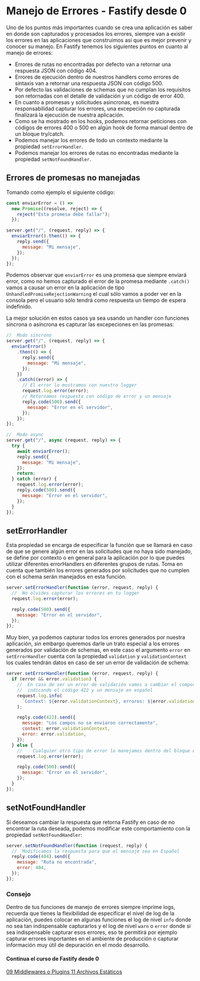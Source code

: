 
# Manejo de Errores - Fastify desde 0

Uno de los puntos más importantes cuando se crea una aplicación es saber en donde son capturados y procesados
los errores, siempre van a existir los errores en las aplicaciones que construimos así que es mejor prevenir
y conocer su manejo. En Fastify tenemos los siguientes puntos en cuanto al manejo de errores:

- Errores de rutas no encontradas por defecto van a retornar una respuesta JSON con código 404.
- Errores de ejecución dentro de nuestros handlers como errores de sintaxis van a retornar una respuesta JSON con código 500.
- Por defecto las validaciones de schemas que no cumplan los requisitos son retornadas con el detalle de validación
  y un código de error 400.
- En cuanto a promesas y solicitudes asincronas, es nuestra responsabilidad capturar los errores, una excepeción
  no capturada finalizará la ejecución de nuestra aplicación.
- Como se ha mostrado en los hooks, podemos retornar peticiones con códigos de errores 400 o 500 en algún hook
  de forma manual dentro de un bloque try/catch.
- Podemos manejar los errores de todo un contexto mediante la propiedad `setErrorHandler`.
- Podemos manejar los errores de rutas no encontradas mediante la propiedad `setNotFoundHandler`.

## Errores de promesas no manejadas

Tomando como ejemplo el siguiente código:

```js
const enviarError = () =>
  new Promise((resolve, reject) => {
    reject("Esta promesa debe fallar");
  });

server.get("/", (request, reply) => {
  enviarError().then(() => {
    reply.send({
      message: "Mi mensaje",
    });
  });
});
```

Podemos observar que `enviarError` es una promesa que siempre enviará error, como no hemos capturado el error de
la promesa mediante `.catch()` vamos a causar un error en la aplicación de tipo `UnhandledPromiseRejectionWarning`
el cual sólo vamos a poder ver en la consola pero el usuario sólo tendrá como respuesta un tiempo de espera indefinido.

La mejor solución en estos casos ya sea usando un handler con funciones sincrona o asíncrona es capturar las excepeciones
en las promesas:

```js
//  Modo sincrono
server.get("/", (request, reply) => {
  enviarError()
    .then(() => {
      reply.send({
        message: "Mi mensaje",
      });
    })
    .catch((error) => {
      // El error lo mostramos con nuestro logger
      request.log.error(error);
      // Retornamos respuesta con código de error y un mensaje
      reply.code(500).send({
        message: "Error en el servidor",
      });
    });
});

//  Modo async
server.get("/", async (request, reply) => {
  try {
    await enviarError();
    reply.send({
      message: "Mi mensaje",
    });
    return;
  } catch (error) {
    request.log.error(error);
    reply.code(500).send({
      message: "Error en el servidor",
    });
  }
});
```

## setErrorHandler

Esta propiedad se encarga de especificar la función que se llamará en caso de que se genere algún error en
las solicitudes que no haya sido manejado, se define por contexto o en general para la aplicación por lo que puedes
utilizar diferentes errorHandlers en diferentes grupos de rutas. Toma en cuenta que también los errores
generados por solicitudes que no cumplen con el schema serán manejados en esta función.

```js
server.setErrorHandler(function (error, request, reply) {
  //  No olvides capturar los errores en tu logger
  request.log.error(error);

  reply.code(500).send({
    message: "Error en el servidor",
  });
});
```

Muy bien, ya podemos capturar todos los errores generados por nuestra aplicación, sin embargo queremos
darle un trato especial a los errores generados por validación de schemas, en este caso el argumento `error`
en `setErrorHandler` cuenta con la propiedad `validation` y `validationContext` los cuales tendrán datos en
caso de ser un error de validación de schema:

```js
server.setErrorHandler(function (error, request, reply) {
  if (error && error.validation) {
    //  En caso de ser un error de validación vamos a cambiar el comportamiento
    //  indicando el código 422 y un mensaje en español
    request.log.info(
      `Context: ${error.validationContext}, errores: ${error.validation}`
    );

    reply.code(422).send({
      message: "Los campos no se enviaron correctamente",
      context: error.validationContext,
      error: error.validation,
    });
  } else {
    //    Cualquier otro tipo de error lo manejamos dentro del bloque else
    request.log.error(error);

    reply.code(500).send({
      message: "Error en el servidor",
    });
  }
});
```

## setNotFoundHandler

Si deseamos cambiar la respuesta que retorna Fastify en caso de no encontrar la ruta deseada, podemos
modificar este comportamiento con la propiedad `setNotFoundHandler`:

```js
server.setNotFoundHandler(function (request, reply) {
  //  Modificamos la respuesta para que el mensaje sea en Español
  reply.code(404).send({
    message: "Ruta no encontrada",
    error: 404,
  });
});
```

### Consejo

Dentro de tus funciones de manejo de errores siempre imprime logs, recuerda que tienes la flexibilidad
de especificar el nivel de log de la aplicación, puedes colocar en algunas funciones el log de nivel `info`
donde no sea tan indispensable capturarlos y el log de nivel `warn` o `error` donde si sea indispensable capturar
esos errores, eso te permitirá por ejemplo capturar errores importantes en el ambiente de producción o capturar
información muy útil de depuración en el modo desarrollo.

<div className="pt-6 pb-4">
  <h4 className="text-xl text-center font-semibold text-gray-800">
    Continua el curso de Fastify desde 0
  </h4>
  <div className="flex text-lg justify-between pt-2">
    <a
      className="text-blue-600 font-semibold"
      href="/cursos/curso-fastify-desde-0/fastify-09-middlewares-plugins"
    >
      <FontAwesomeIcon icon="chevron-left" /> 09 Middlewares o Plugins
    </a>
    <a
      className="text-blue-600 font-semibold"
      href="/cursos/curso-fastify-desde-0/fastify-11-archivos-estaticos"
    >
      11 Archivos Estáticos <FontAwesomeIcon icon="chevron-right" />
    </a>
  </div>
</div>
